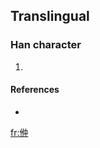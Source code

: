 ==Translingual==

===Han character===
{{Han char|rn=9|rad=人|as=06|sn=8|four=|canj=人人中 (OOL)}}

# {{defn|Han}}

====References====
* {{Han ref|kx=0102.291|dkj=|dj=|hdz=|uh=3456|ud=13398|bh=|bd=}}

[[fr:㑖]]